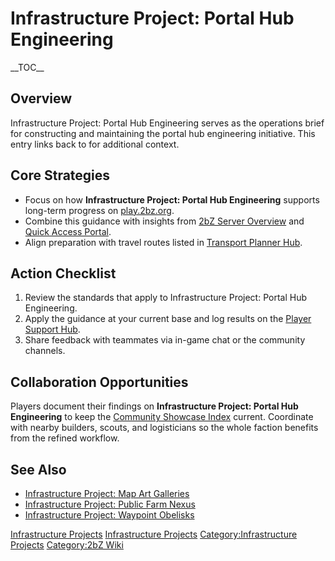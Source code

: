{{Short description|Infrastructure Project: Portal Hub Engineering serves as the operations brief for constructing and maintaining the portal hub engineering initiative}}
= Infrastructure Project: Portal Hub Engineering =
{{2bZ Navbox}}
__TOC__

== Overview ==
Infrastructure Project: Portal Hub Engineering serves as the operations brief for
constructing and maintaining the portal hub engineering initiative. This entry links back
to [[Category:Infrastructure Projects|Infrastructure Projects]] for additional context.

== Core Strategies ==
* Focus on how '''Infrastructure Project: Portal Hub Engineering''' supports long-term progress on [[play.2bz.org]].
* Combine this guidance with insights from [[2bZ Server Overview]] and [[Quick Access Portal]].
* Align preparation with travel routes listed in [[Transport Planner Hub]].

== Action Checklist ==
# Review the [[Category:Infrastructure Projects|Infrastructure Projects]] standards that apply to Infrastructure Project: Portal Hub Engineering.
# Apply the guidance at your current base and log results on the [[Player Support Hub]].
# Share feedback with teammates via in-game chat or the community channels.

== Collaboration Opportunities ==
Players document their findings on '''Infrastructure Project: Portal Hub Engineering''' to
keep the [[Community Showcase Index]] current. Coordinate with nearby builders, scouts,
and logisticians so the whole faction benefits from the refined workflow.

== See Also ==
* [[Infrastructure Project: Map Art Galleries]]
* [[Infrastructure Project: Public Farm Nexus]]
* [[Infrastructure Project: Waypoint Obelisks]]

[[Category:Infrastructure Projects]]
[[Category:2bZ Wiki]]
